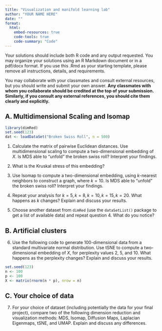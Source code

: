 ```yaml
---
title: "Visualization and manifold learning lab"
author: "YOUR NAME HERE"
date: ""
format: 
  html:
    embed-resources: true
    code-tools: true
    code-summary: "Code"
---
```

Your solutions should include both R code and any output requested. You may organize your solutions using an R Markdown document or in a pdf/docx format. If you use this .Rmd as your starting template, please remove all instructions, details, and requirements. 

You may collaborate with your classmates and consult external resources, but you should write and submit your own answer. **Any classmates with whom you collaborate should be credited at the top of your submission. Similarly, if you consult any external references, you should cite them clearly and explicitly.**

## A. Multidimensional Scaling and Isomap


```r
library(dimRed)
set.seed(123)
dat <- loadDataSet("Broken Swiss Roll", n = 500)
```

1. Calculate the matrix of pairwise Euclidean distances. Use multidimensional scaling to compute a two-dimensional embedding of $X$. Is MDS able to "unfold" the broken swiss roll? Interpret your findings.

2. What is the Kruskal stress of this embedding?

3. Use Isomap to compute a two-dimensional embedding, using $k$-nearest neighbors to construct a graph, where $k=10$. Is MDS able to "unfold" the broken swiss roll? Interpret your findings.

4. Repeat your analysis for $k = 5, k = 8, k = 10, k = 15, k = 20$. What happens as $k$ changes? Explain and discuss your results.

5. Choose another dataset from `dimRed` (use the `dataSetList()` package to get a list of available data) and repeat question 4. What do you notice?

## B. Artificial clusters

6. Use the following code to generate 100-dimensional data from a standard multivariate normal distribution. Use tSNE to compute a two-dimensional embedding of $X$, for perplexity values 2, 5, and 10. What happens as the perplexity changes? Explain and discuss your results.

```r
set.seed(123)
n <- 100
p <- 100
X <- matrix(rnorm(n * p), nrow = n)
```

## C. Your choice of data

7. For your choice of dataset (including potentially the data for your final project), compare two of the following dimension reduction and visualization methods: MDS, Isomap, Diffusion Maps, Laplacian Eigenmaps, tSNE, and UMAP. Explain and discuss any differences.

